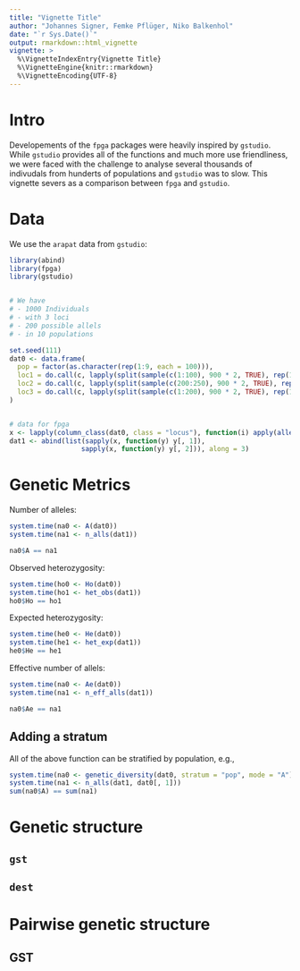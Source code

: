 ```yaml
---
title: "Vignette Title"
author: "Johannes Signer, Femke Pflüger, Niko Balkenhol"
date: "`r Sys.Date()`"
output: rmarkdown::html_vignette
vignette: >
  %\VignetteIndexEntry{Vignette Title}
  %\VignetteEngine{knitr::rmarkdown}
  %\VignetteEncoding{UTF-8}
---
```




# Intro

Developements of the `fpga` packages were heavily inspired by `gstudio`. While `gstudio` provides all of the functions and much more use friendliness, we were faced with the challenge to analyse several thousands of indivudals from hunderts of populations and `gstudio` was to slow. This vignette severs as a comparison between `fpga` and `gstudio`.

# Data

We use the `arapat` data from `gstudio`:



```r
library(abind)
library(fpga)
library(gstudio)


# We have 
# - 1000 Individuals
# - with 3 loci
# - 200 possible allels
# - in 10 populations

set.seed(111)
dat0 <- data.frame(
  pop = factor(as.character(rep(1:9, each = 100))), 
  loc1 = do.call(c, lapply(split(sample(c(1:100), 900 * 2, TRUE), rep(1:900, each = 2)), locus)), 
  loc2 = do.call(c, lapply(split(sample(c(200:250), 900 * 2, TRUE), rep(1:900, each = 2)), locus)), 
  loc3 = do.call(c, lapply(split(sample(c(1:200), 900 * 2, TRUE), rep(1:900, each = 2)), locus))
)


# data for fpga
x <- lapply(column_class(dat0, class = "locus"), function(i) apply(alleles(dat0[[i]]), 2, as.integer))
dat1 <- abind(list(sapply(x, function(y) y[, 1]), 
                  sapply(x, function(y) y[, 2])), along = 3)
```

# Genetic Metrics

Number of alleles: 

```r
system.time(na0 <- A(dat0))
system.time(na1 <- n_alls(dat1))

na0$A == na1
```

Observed heterozygosity:

```r
system.time(ho0 <- Ho(dat0))
system.time(ho1 <- het_obs(dat1))
ho0$Ho == ho1
```

Expected heterozygosity:

```r
system.time(he0 <- He(dat0))
system.time(he1 <- het_exp(dat1))
he0$He == he1
```


Effective number of allels:


```r
system.time(na0 <- Ae(dat0))
system.time(na1 <- n_eff_alls(dat1))

na0$Ae == na1
```


## Adding a stratum

All of the above function can be stratified by population, e.g., 

```r
system.time(na0 <- genetic_diversity(dat0, stratum = "pop", mode = "A"))
system.time(na1 <- n_alls(dat1, dat0[, 1]))
sum(na0$A) == sum(na1)
```


# Genetic structure

## `gst`


## `dest`



# Pairwise genetic structure

## GST
